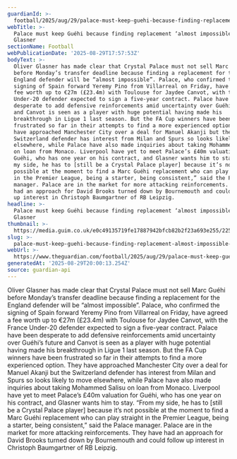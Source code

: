```yaml
---
guardianId: >-
  football/2025/aug/29/palace-must-keep-guehi-because-finding-replacement-almost-impossible-says-glasner
webTitle: >-
  Palace must keep Guéhi because finding replacement ‘almost impossible’, says
  Glasner
sectionName: Football
webPublicationDate: '2025-08-29T17:57:53Z'
bodyText: >-
  Oliver Glasner has made clear that Crystal Palace must not sell Marc Guéhi
  before Monday’s transfer deadline because finding a replacement for the
  England defender will be “almost impossible”. Palace, who confirmed the
  signing of Spain forward Yeremy Pino from Villarreal on Friday, have agreed a
  fee worth up to €27m (£23.4m) with Toulouse for Jaydee Canvot, with the France
  Under-20 defender expected to sign a five-year contract. Palace have been
  desperate to add defensive reinforcements amid uncertainty over Guéhi’s future
  and Canvot is seen as a player with huge potential having made his
  breakthrough in Ligue 1 last season. But the FA Cup winners have been
  frustrated so far in their attempts to find a more experienced option. They
  have approached Manchester City over a deal for Manuel Akanji but the
  Switzerland defender has interest from Milan and Spurs so looks likely to move
  elsewhere, while Palace have also made inquiries about taking Mohammed Salisu
  on loan from Monaco. Liverpool have yet to meet Palace’s £40m valuation for
  Guéhi, who has one year on his contract, and Glasner wants him to stay. “From
  my side, he has to [still be a Crystal Palace player] because it’s not
  possible at the moment to find a Marc Guéhi replacement who can play straight
  in the Premier League, being a starter, being consistent,” said the Palace
  manager. Palace are in the market for more attacking reinforcements. They have
  had an approach for David Brooks turned down by Bournemouth and could follow
  up interest in Christoph Baumgartner of RB Leipzig.
headline: >-
  Palace must keep Guéhi because finding replacement ‘almost impossible’, says
  Glasner
thumbnail: >-
  https://media.guim.co.uk/e0c49135719fe17887942bfcb82b2f23a693e255/225_0_2250_1800/500.jpg
slug: >-
  palace-must-keep-guehi-because-finding-replacement-almost-impossible-says-glasner
webUrl: >-
  https://www.theguardian.com/football/2025/aug/29/palace-must-keep-guehi-because-finding-replacement-almost-impossible-says-glasner
generatedAt: '2025-08-29T20:00:13.254Z'
source: guardian-api
---
```

Oliver Glasner has made clear that Crystal Palace must not sell Marc Guéhi before Monday’s transfer deadline because finding a replacement for the England defender will be “almost impossible”. Palace, who confirmed the signing of Spain forward Yeremy Pino from Villarreal on Friday, have agreed a fee worth up to €27m (£23.4m) with Toulouse for Jaydee Canvot, with the France Under-20 defender expected to sign a five-year contract. Palace have been desperate to add defensive reinforcements amid uncertainty over Guéhi’s future and Canvot is seen as a player with huge potential having made his breakthrough in Ligue 1 last season. But the FA Cup winners have been frustrated so far in their attempts to find a more experienced option. They have approached Manchester City over a deal for Manuel Akanji but the Switzerland defender has interest from Milan and Spurs so looks likely to move elsewhere, while Palace have also made inquiries about taking Mohammed Salisu on loan from Monaco. Liverpool have yet to meet Palace’s £40m valuation for Guéhi, who has one year on his contract, and Glasner wants him to stay. “From my side, he has to [still be a Crystal Palace player] because it’s not possible at the moment to find a Marc Guéhi replacement who can play straight in the Premier League, being a starter, being consistent,” said the Palace manager. Palace are in the market for more attacking reinforcements. They have had an approach for David Brooks turned down by Bournemouth and could follow up interest in Christoph Baumgartner of RB Leipzig.
